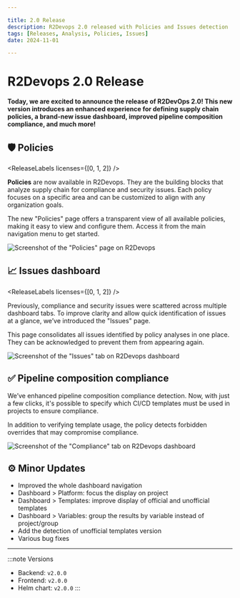 ```yaml
---

title: 2.0 Release
description: R2Devops 2.0 released with Policies and Issues detection
tags: [Releases, Analysis, Policies, Issues]
date: 2024-11-01

---
```


# R2Devops 2.0 Release


<!-- truncate -->

**Today, we are excited to announce the release of R2DevOps 2.0! This new
version introduces an enhanced experience for defining supply chain policies, a
brand-new issue dashboard, improved pipeline composition compliance, and much
more!**

## 🛡️ Policies

<ReleaseLabels licenses={[0, 1, 2]} />

**Policies** are now available in R2Devops. They are the building blocks that
analyze supply chain for compliance and security issues. Each policy focuses on
a specific area and can be customized to align with any organization goals.

The new "Policies" page offers a transparent view of all available policies,
making it easy to view and configure them. Access it from the main navigation
menu to get started.

![Screenshot of the "Policies" page on R2Devops](./policies.png)

## 📈 Issues dashboard

<ReleaseLabels licenses={[0, 1, 2]} />

Previously, compliance and security issues were scattered across multiple
dashboard tabs. To improve clarity and allow quick identification of issues at
a glance, we’ve introduced the "Issues" page.

This page consolidates all issues identified by policy analyses in one place.
They can be acknowledged to prevent them from appearing again.

![Screenshot of the "Issues" tab on R2Devops dashboard](./issues.png)

## ✅ Pipeline composition compliance

<ReleaseLabels licenses={[2]} />

We’ve enhanced pipeline composition compliance detection. Now, with just a few
clicks, it's possible to specify which CI/CD templates must be used in projects
to ensure compliance.

In addition to verifying template usage, the policy detects forbidden overrides
that may compromise compliance.

![Screenshot of the "Compliance" tab on R2Devops dashboard](./compliance.gif)


## ⚙️ Minor Updates

- Improved the whole dashboard navigation
- Dashboard > Platform: focus the display on project
- Dashboard > Templates: improve display of official and unofficial templates
- Dashboard > Variables: group the results by variable instead of project/group
- Add the detection of unofficial templates version
- Various bug fixes

<ReleaseBottomButton />

---

:::note Versions
- Backend: `v2.0.0`
- Frontend: `v2.0.0`
- Helm chart: `v2.0.0`
:::

